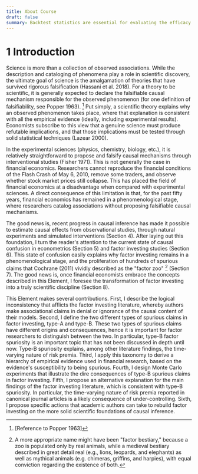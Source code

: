 ```yaml
---
title: About Course
draft: false
summary: Backtest statistics are essential for evaluating the efficacy of investment strategies.
---
```



<TOCInline toc={props.toc} asDisclosure />

# 1 Introduction

Science is more than a collection of observed associations. While the description and cataloging of phenomena play a role in scientific discovery, the ultimate goal of science is the amalgamation of theories that have survived rigorous falsification (Hassani et al. 2018). For a theory to be scientific, it is generally expected to declare the falsifiable causal mechanism responsible for the observed phenomenon (for one definition of falsifiability, see Popper 1963). [^1] Put simply, a scientific theory explains why an observed phenomenon takes place, where that explanation is consistent with all the empirical evidence (ideally, including experimental results). Economists subscribe to this view that a genuine science must produce refutable implications, and that those implications must be tested through solid statistical techniques (Lazear 2000).

In the experimental sciences (physics, chemistry, biology, etc.), it is relatively straightforward to propose and falsify causal mechanisms through interventional studies (Fisher 1971). This is not generally the case in financial economics. Researchers cannot reproduce the financial conditions of the Flash Crash of May 6, 2010, remove some traders, and observe whether stock market prices still collapse. This has placed the field of financial economics at a disadvantage when compared with experimental sciences. A direct consequence of this limitation is that, for the past fifty years, financial economics has remained in a phenomenological stage, where researchers catalog associations without proposing falsifiable causal mechanisms.

The good news is, recent progress in causal inference has made it possible to estimate causal effects from observational studies, through natural experiments and simulated interventions (Section 4). After laying out this foundation, I turn the reader's attention to the current state of causal confusion in econometrics (Section 5) and factor investing studies (Section 6). This state of confusion easily explains why factor investing remains in a phenomenological stage, and the proliferation of hundreds of spurious claims that Cochrane (2011) vividly described as the "factor zoo" [^2] (Section 7). The good news is, once financial economists embrace the concepts described in this Element, I foresee the transformation of factor investing into a truly scientific discipline (Section 8).

This Element makes several contributions. First, I describe the logical inconsistency that afflicts the factor investing literature, whereby authors make associational claims in denial or ignorance of the causal content of their models. Second, I define the two different types of spurious claims in factor investing, type-A and type-B. These two types of spurious claims have different origins and consequences, hence it is important for factor researchers to distinguish between the two. In particular, type-B factor spuriosity is an important topic that has not been discussed in depth until now. Type-B spuriosity explains, among other literature findings, the time-varying nature of risk premia. Third, I apply this taxonomy to derive a hierarchy of empirical evidence used in financial research, based on the evidence's susceptibility to being spurious. Fourth, I design Monte Carlo experiments that illustrate the dire consequences of type-B spurious claims in factor investing. Fifth, I propose an alternative explanation for the main findings of the factor investing literature, which is consistent with type-B spuriosity. In particular, the time-varying nature of risk premia reported in canonical journal articles is a likely consequence of under-controlling. Sixth, I propose specific actions that academic authors can take to rebuild factor investing on the more solid scientific foundations of causal inference.

[^1]: [Reference to Popper 1963]
[^2]: A more appropriate name might have been "factor bestiary," because a zoo is populated only by real animals, while a medieval bestiary described in great detail real (e.g., lions, leopards, and elephants) as well as mythical animals (e.g. chimeras, griffins, and harpies), with equal conviction regarding the existence of both.
